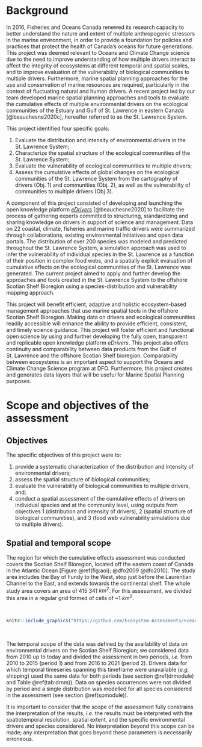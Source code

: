 # Background

In 2016, Fisheries and Oceans Canada renewed its research capacity to better understand the nature and extent of multiple anthropogenic stressors in the marine environment, in order to provide a foundation for policies and practices that protect the health of Canada’s oceans for future generations. This project was deemed relevant to Oceans and Climate Change science due to the need to  improve understanding of how multiple drivers interact to affect the integrity of ecosystems at different temporal and spatial scales, and to improve evaluation of the vulnerability of biological communities to multiple drivers. Furthermore, marine spatial planning approaches for the use and conservation of marine resources are required, particularly in the context of fluctuating natural and human drivers. A recent project led by our team developed marine spatial planning approaches and tools to evaluate the cumulative effects of multiple environmental drivers on the ecological communities of the Estuary and Gulf of St. Lawrence in eastern Canada [@beauchesne2020c], hereafter referred to as the St. Lawrence System. 

This  project identified four specific goals:

1. Evaluate the distribution and intensity of environmental drivers in the St. Lawrence System;
2. Characterize the spatial structure of the ecological communities of the St. Lawrence System;
3. Evaluate the vulnerability of ecological communities to multiple drivers;
4. Assess the cumulative effects of global changes on the ecological communities of the St. Lawrence System from the cartography of drivers (Obj. 1) and communities (Obj. 2), as well as the vulnerability of communities to multiple drivers (Obj 3).

A component of this project consisted of developing and launching the open knowledge platform [*eDrivers*](https://david-beauchesne.shinyapps.io/edriversapp/) [@beauchesne2020] to facilitate the process of gathering experts committed to structuring, standardizing and sharing knowledge on drivers in support of science and management. Data on 22 coastal, climate, fisheries and marine traffic drivers were summarized through collaborations, existing environmental initiatives and open data portals. The distribution of over 200 species was modeled and predicted throughout the St. Lawrence System, a simulation approach was used to infer the vulnerability of individual species in the St. Lawrence as a function of their position in complex food webs, and a spatially explicit evaluation of cumulative effects on the ecological communities of the St. Lawrence was generated. The current project aimed to apply and further develop the approaches and tools created in the St. Lawrence System to the offshore Scotian Shelf Bioregion using a species-distribution and vulnerability mapping approach. 

This project will benefit efficient, adaptive and holistic ecosystem-based management approaches that use marine spatial tools in the offshore Scotian Shelf Bioregion. Making data on drivers and ecological communities readily accessible will enhance the ability to provide efficient, consistent, and timely science guidance. This project will foster efficient and functional open science by using and further developing the fully open, transparent and replicable open knowledge platform *eDrivers*. This project also offers continuity and comparability between data products from the Gulf of St. Lawrence and the offshore Scotian Shelf bioregion. Comparability between ecosystems is an important aspect to support the Oceans and Climate Change Science program at DFO. Furthermore, this project creates and generates data layers that will be useful for Marine Spatial Planning purposes.


# Scope and objectives of the assessment

## Objectives {#objectives}

The specific objectives of this project were to: 

1. provide a systematic characterization of the distribution and intensity of environmental drivers;
2. assess the spatial structure of biological communities;
3. evaluate the vulnerability of biological communities to multiple drivers, and;
4. conduct a spatial assessment of the cumulative effects of drivers on individual species and at the community level, using outputs from objectives 1 (distribution and intensity of drivers), 2 (spatial structure of biological communities), and 3 (food web vulnerability simulations due to multiple drivers).


## Spatial and temporal scope {#scope}

The region for which the cumulative effects assessment was conducted covers the Scotian Shelf Bioregion, located off the eastern coast of Canada in the Atlantic Ocean [Figure \@ref(fig:aoi); @dfo2009 @dfo2010]. The study area includes the Bay of Fundy to the West, stop just before the Laurentian Channel to the East, and extends towards the continental shelf. The whole study area covers an area of 415 341 $km^2$. For this assessment, we divided this area in a regular grid formed of cells of ~1 $km^2$. 


<br/>

```r
knitr::include_graphics("https://github.com/Ecosystem-Assessments/nceadfo/blob/main/figures/atlas/aoi/aoi.png?raw=true")
```

<br/>

The temporal scope of the data was defined by the availability of data on environmental drivers on the Scotian Shelf Bioregion; we considered data from 2010 up to today and divided the assessment in two periods, *i.e.* from 2010 to 2015 (period 1) and from 2016 to 2021 (period 2). Drivers data for which temporal timeseries spanning this timeframe were unavailable (*e.g.* shipping) used the same data for both periods (see section \@ref(drmodule) and Table \@ref(tab:drnm)). Data on species occurrences were not divided by period and a single distribution was modelled for all species considered in the assessment (see section \@ref(spmodule)).

It is important to consider that the scope of the assessment fully constrains the interpretation of the results, *i.e.* the results must be interpreted with the spatiotemporal resolution, spatial extent, and the specific environmental drivers and species considered. No interpretation beyond this scope can be made; any interpretation that goes beyond these parameters is necessarily erroneous.

